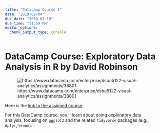```yaml
---
title: "Datacamp Course 1"
date: "2019-02-04"
due_date: "2018-02-19"
due_time: "11:59 PM"
editor_options: 
  chunk_output_type: console
---
```


# DataCamp Course: Exploratory Data Analysis in R by David Robinson

![https://www.datacamp.com/enterprise/dsba5122-visual-analytics/assignments/38801](../../static/images/assignment/eda.png)

Here is the [link to the assigned course](https://www.datacamp.com/enterprise/dsba5122-visual-analytics/assignments/38801).

For this DataCamp course, you'll learn about doing exploratory data analysis, focusing on `ggplot2` and the related `tidyverse` packages (e.g., `dplyr`, `broom`).
